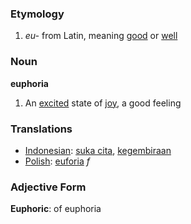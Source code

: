 === Etymology ===
#''eu-'' from Latin, meaning [[good]] or [[well]]

=== Noun ===

'''euphoria'''

# An [[excited]] state of [[joy]], a good feeling

=== Translations ===
*[[Indonesian]]: [[suka cita]], [[gembira|kegembiraan]]
*[[Polish]]: [[euforia]] ''f''

=== Adjective Form ===
'''Euphoric''': of euphoria